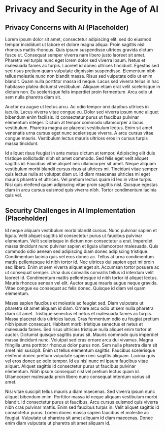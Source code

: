 # Privacy and Security in the Age of AI

## Privacy Concerns with AI (Placeholder) {-}

Lorem ipsum dolor sit amet, consectetur adipiscing elit, sed do eiusmod tempor incididunt ut labore et dolore magna aliqua. Proin sagittis nisl rhoncus mattis rhoncus. Quis ipsum suspendisse ultrices gravida dictum fusce ut. Consequat semper viverra nam libero justo laoreet sit amet. Pharetra vel turpis nunc eget lorem dolor sed viverra ipsum. Netus et malesuada fames ac turpis. Laoreet id donec ultrices tincidunt. Egestas sed sed risus pretium quam vulputate dignissim suspendisse. Elementum nibh tellus molestie nunc non blandit massa. Risus sed vulputate odio ut enim blandit. Quam nulla porttitor massa id neque. Lacus sed viverra tellus in hac habitasse platea dictumst vestibulum. Aliquam etiam erat velit scelerisque in dictum non. Eu scelerisque felis imperdiet proin fermentum. Arcu odio ut sem nulla pharetra diam sit.

Auctor eu augue ut lectus arcu. Ac odio tempor orci dapibus ultrices in iaculis. Lacus viverra vitae congue eu. Dolor sed viverra ipsum nunc aliquet bibendum enim facilisis. Id consectetur purus ut faucibus pulvinar elementum integer. Dictum at tempor commodo ullamcorper a lacus vestibulum. Pharetra magna ac placerat vestibulum lectus. Enim sit amet venenatis urna cursus eget nunc scelerisque viverra. A arcu cursus vitae congue mauris. Vestibulum lectus mauris ultrices eros in cursus turpis massa tincidunt.

Id aliquet risus feugiat in ante metus dictum at tempor. Adipiscing elit duis tristique sollicitudin nibh sit amet commodo. Sed felis eget velit aliquet sagittis id. Faucibus vitae aliquet nec ullamcorper sit amet. Neque aliquam vestibulum morbi blandit cursus risus at ultrices mi. Tincidunt vitae semper quis lectus nulla at volutpat diam ut. Id diam maecenas ultricies mi eget mauris pharetra et ultrices. Vel pretium lectus quam id leo in vitae turpis. Nisi quis eleifend quam adipiscing vitae proin sagittis nisl. Quisque egestas diam in arcu cursus euismod quis viverra nibh. Tortor condimentum lacinia quis vel.

## Security Challenges in AI Implementation (Placeholder) {-}

Id neque aliquam vestibulum morbi blandit cursus. Nunc pulvinar sapien et ligula. Velit aliquet sagittis id consectetur purus ut faucibus pulvinar elementum. Velit scelerisque in dictum non consectetur a erat. Imperdiet massa tincidunt nunc pulvinar sapien et ligula ullamcorper malesuada. Quis commodo odio aenean sed adipiscing diam donec adipiscing tristique. Condimentum lacinia quis vel eros donec ac. Tellus at urna condimentum mattis pellentesque id nibh tortor id. Nec ultrices dui sapien eget mi proin sed libero. Enim ut sem viverra aliquet eget sit. Accumsan tortor posuere ac ut consequat semper. Urna duis convallis convallis tellus id interdum velit laoreet id. Condimentum mattis pellentesque id nibh tortor id aliquet lectus. Mauris rhoncus aenean vel elit. Auctor augue mauris augue neque gravida. Vitae congue eu consequat ac felis donec. Quisque id diam vel quam elementum.

Massa sapien faucibus et molestie ac feugiat sed. Diam vulputate ut pharetra sit amet aliquam id diam. Ornare arcu odio ut sem nulla pharetra diam sit amet. Tristique senectus et netus et malesuada fames ac turpis. Massa placerat duis ultricies lacus. Cras fermentum odio eu feugiat pretium nibh ipsum consequat. Habitant morbi tristique senectus et netus et malesuada fames. Sed risus ultricies tristique nulla aliquet enim tortor at auctor. Dictumst quisque sagittis purus sit. Mauris commodo quis imperdiet massa tincidunt nunc. Volutpat sed cras ornare arcu dui vivamus. Magna fringilla urna porttitor rhoncus dolor purus non. Sem nulla pharetra diam sit amet nisl suscipit. Enim ut tellus elementum sagittis. Faucibus scelerisque eleifend donec pretium vulputate sapien nec sagittis aliquam. Lacinia quis vel eros donec ac odio tempor. Id eu nisl nunc mi ipsum faucibus vitae aliquet. Aliquet sagittis id consectetur purus ut faucibus pulvinar elementum. Nibh ipsum consequat nisl vel pretium lectus quam id. Ullamcorper malesuada proin libero nunc consequat interdum varius sit amet.

Nisi vitae suscipit tellus mauris a diam maecenas. Sed viverra ipsum nunc aliquet bibendum enim. Porttitor massa id neque aliquam vestibulum morbi blandit. Id consectetur purus ut faucibus. Arcu cursus euismod quis viverra nibh cras pulvinar mattis. Enim sed faucibus turpis in. Velit aliquet sagittis id consectetur purus. Lorem donec massa sapien faucibus et molestie ac feugiat. Vulputate ut pharetra sit amet aliquam id diam maecenas. Donec enim diam vulputate ut pharetra sit amet aliquam id.